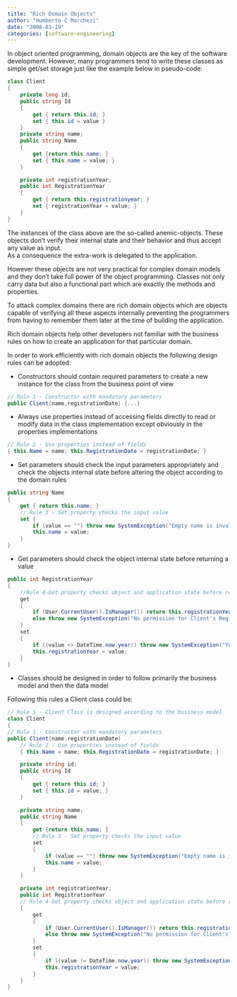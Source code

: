 ```yaml
---
title: "Rich Domain Objects"
author: "Humberto C Marchezi"
date: "2008-03-19"
categories: [software-engineering]
---
```


In object oriented programming, domain objects are the key of the
software development. However, many programmers tend to write these
classes as simple get/set storage just like the example below in
pseudo-code:  

```csharp
class Client
{
    private long id;
    public string Id
    {
        get { return this.id; }
        set { this.id = value }
    }
    private string name;
    public string Name
    {
        get {return this.name; }
        set { this.name = value; }
    }

    private int registrationYear;
    public int RegistrationYear
    {
        get { return this.registrationyear; }
        set { registrationYear = value; }
    }
}
```

  
The instances of the class above are the so-called anemic-objects. These
objects don't verify their internal state and their behavior and thus
accept any value as input.  
As a consequence the extra-work is delegated to the application.  
  
However these objects are not very practical for complex domain models
and they don't take full power of the object programming. Classes not
only carry data but also a functional part which are exactly the methods
and properties.  
  
To attack complex domains there are rich domain objects which are
objects capable of verifying all these aspects internally preventing the
programmers from having to remember them later at the time of building
the application.  
  
Rich domain objects help other developers not familiar with the business
rules on how to create an application for that particular domain.  
  
In order to work efficiently with rich domain objects the following
design rules can be adopted:  

-   Constructors should contain required parameters to create a new
    instance for the class from the business point of view

  

```csharp
// Rule 1 - Constructor with mandatory parameters
public Client(name,registrationDate) {...}
```

  
  

-   Always use properties instead of accessing fields directly to read
    or modify data in the class implementation except obviously in the
    properties implementations

  

```csharp
// Rule 2 - Use properties instead of fields
{ this.Name = name; this.RegistrationDate = registrationDate; }
```

  

-   Set parameters should check the input parameters appropriately and
    check the objects internal state before altering the object
    according to the domain rules  

  

```csharp
public string Name
{
    get { return this.name; }
    // Rule 3 - Set property checks the input value
    set { 
        if (value == "") throw new SystemException("Empty name is invalid");
        this.name = value;
    }
}
```

  

-   Get parameters should check the object internal state before
    returning a value

  

```csharp
public int RegistrationYear
{
    //Rule 4-Get property checks object and application state before returning a value
    get
    {
        if (User.CurrentUser().IsManager()) return this.registrationYear;
        else throw new SystemException("No permission for Client's Registration Year.");
    }
    set
    {
        if ((value <> DateTime.now.year)) throw new SystemException("Year must be from 1980 until now");
        this.registrationYear = value;
    }
}
```

  

-   Classes should be designed in order to follow primarily the business
    model and then the data model

  
Following this rules a Client class could be:  

```csharp
// Rule 5 - Client Class is designed according to the business model
class Client
{
// Rule 1 - Constructor with mandatory parameters
public Client(name,registrationDate)
    // Rule 2 - Use properties instead of fields
    { this.Name = name; this.RegistrationDate = registrationDate; }

    private string id;
    public string Id
    {
        get { return this.id; }
        set { this.id = value; }
    }

    private string name;
    public string Name
    {
        get {return this.name; }
        // Rule 3 - Set property checks the input value
        set
        {
            if (value == "") throw new SystemException("Empty name is invalid");
            this.name = value;
        }
    }

    private int registrationYear;
    public int RegistrationYear
    // Rule 4-Get property checks object and application state before returning a value
    {
        get
        {
            if (User.CurrentUser().IsManager()) return this.registrationYear;
            else throw new SystemException("No permission for Client's Registration Year.");
        }
        set
        {
            if ((value != DateTime.now.year)) throw new SystemException("Year must be from 1980 until now");
            this.registrationYear = value;
        }
    }
}
```
